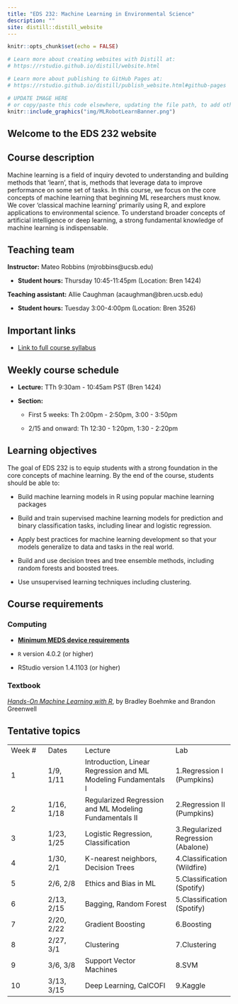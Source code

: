 ```yaml
---
title: "EDS 232: Machine Learning in Environmental Science"
description: ""
site: distill::distill_website
---
```


```r
knitr::opts_chunk$set(echo = FALSE)

# Learn more about creating websites with Distill at:
# https://rstudio.github.io/distill/website.html

# Learn more about publishing to GitHub Pages at:
# https://rstudio.github.io/distill/publish_website.html#github-pages

```

```r

# UPDATE IMAGE HERE 
# or copy/paste this code elsewhere, updating the file path, to add other images to your site!
knitr::include_graphics("img/MLRobotLearnBanner.png")
```

## Welcome to the EDS 232 website

## Course description

Machine learning is a field of inquiry devoted to understanding and building methods that 'learn', that is, methods that leverage data to improve performance on some set of tasks. In this course, we focus on the core concepts of machine learning that beginning ML researchers must know. We cover 'classical machine learning' primarily using R, and explore applications to environmental science. To understand broader concepts of artificial intelligence or deep learning, a strong fundamental knowledge of machine learning is indispensable.

## Teaching team

**Instructor:** Mateo Robbins (mjrobbins\@ucsb.edu)

-   **Student hours:** Thursday 10:45-11:45pm (Location: Bren 1424)

**Teaching assistant:** Allie Caughman (acaughman\@bren.ucsb.edu)

-   **Student hours:** Tuesday 3:00-4:00pm (Location: Bren 3526)

## Important links

-   [Link to full course syllabus](https://docs.google.com/document/d/1VYZQ6cZq4jL8bdFtronp3Qf1BgTOBpXD2BIG5OSK7eM/edit?usp=sharing)

## Weekly course schedule

-   **Lecture:** TTh 9:30am - 10:45am PST (Bren 1424)

-   **Section:**

    -   First 5 weeks: Th 2:00pm - 2:50pm, 3:00 - 3:50pm

    -   2/15 and onward: Th 12:30 - 1:20pm, 1:30 - 2:20pm

## Learning objectives

The goal of EDS 232 is to equip students with a strong foundation in the core concepts of machine learning. By the end of the course, students should be able to: 

-   Build machine learning models in R using popular machine learning packages

-   Build and train supervised machine learning models for prediction and binary classification tasks, including linear and logistic regression.

-   Apply best practices for machine learning development so that your models generalize to data and tasks in the real world.

-   Build and use decision trees and tree ensemble methods, including random forests and boosted trees.

-   Use unsupervised learning techniques including clustering.

## Course requirements

### Computing

-   [**Minimum MEDS device requirements**](https://ucsb-meds.github.io/computer_reqs.html)

-   `R` version 4.0.2 (or higher)

-   RStudio version 1.4.1103 (or higher)

### Textbook

[*Hands-On Machine Learning with R*](https://bradleyboehmke.github.io/HOML/), by Bradley Boehmke and Brandon Greenwell

### 

## Tentative topics

|         |            |                                                                |                                    |
|-------------|-------------|-------------------------------|----------------|
| Week \# | Dates      | Lecture                                                        | Lab                                |
| 1       | 1/9, 1/11  | Introduction, Linear Regression and ML Modeling Fundamentals I | 1.Regression I (Pumpkins)          |
| 2       | 1/16, 1/18 | Regularized Regression and ML Modeling Fundamentals II         | 2.Regression II (Pumpkins)         |
| 3       | 1/23, 1/25 | Logistic Regression, Classification                            | 3.Regularized Regression (Abalone) |
| 4       | 1/30, 2/1  | K-nearest neighbors, Decision Trees                            | 4.Classification (Wildfire)        |
| 5       | 2/6, 2/8   | Ethics and Bias in ML                                          | 5.Classification (Spotify)         |
| 6       | 2/13, 2/15 | Bagging, Random Forest                                         | 5.Classification (Spotify)         |
| 7       | 2/20, 2/22 | Gradient Boosting                                              | 6.Boosting                         |
| 8       | 2/27, 3/1  | Clustering                                                     | 7.Clustering                       |
| 9       | 3/6, 3/8   | Support Vector Machines                                        | 8.SVM                              |
| 10      | 3/13, 3/15 | Deep Learning, CalCOFI                                         | 9.Kaggle                           |

